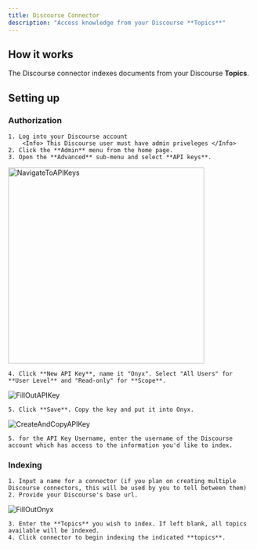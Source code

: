 ```yaml
---
title: Discourse Connector
description: "Access knowledge from your Discourse **Topics**"
---
```


## How it works

The Discourse connector indexes documents from your Discourse **Topics**.

## Setting up

### Authorization

    1. Log into your Discourse account
        <Info> This Discourse user must have admin priveleges </Info>
    2. Click the **Admin** menu from the home page.
    3. Open the **Advanced** sub-menu and select **API keys**.

<img
  src="/images/connectors/discourse/discourse_1.gif"
  width="400"
  height="auto"
  alt="NavigateToAPIKeys"
  title="NavigateToAPIKeys"
/>

    4. Click **New API Key**, name it "Onyx". Select "All Users" for **User Level** and "Read-only" for **Scope**.

![FillOutAPIKey](/images/connectors/discourse/discourse_2.gif)

    5. Click **Save**. Copy the key and put it into Onyx.

![CreateAndCopyAPIKey](/images/connectors/discourse/discourse_3.gif)

    5. for the API Key Username, enter the username of the Discourse account which has access to the information you'd like to index.

### Indexing

    1. Input a name for a connector (if you plan on creating multiple Discourse connectors, this will be used by you to tell between them)
    2. Provide your Discourse's base url.

![FillOutOnyx](/images/connectors/discourse/discourse_4.gif)

    3. Enter the **Topics** you wish to index. If left blank, all topics available will be indexed.
    4. Click connector to begin indexing the indicated **topics**.
